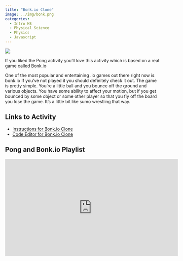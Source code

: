 ```yaml
---
title: "Bonk.io Clone"
image: ../img/bonk.png
categories:
  - Intro HS
  - Physical Science
  - Physics
  - Javascript
---
```


![](../img/bonk.png)

If you liked the Pong activity you'll love this activity which is based on a real game called Bonk.io

One of the most popular and entertaining .io games out there right now is bonk.io If you've not played it you should definitely check it out. The game is pretty simple. You're a little ball and you bounce off the ground and various objects. You have some ability to affect your motion, but if you get bounced by some object or some other player so that you fly off the board you lose the game. It's a little bit like sumo wrestling that way.

## Links to Activity

* [Instructions for Bonk.io Clone](https://www.asc.ohio-state.edu/orban.14/stemcoding/milestones/bonk/bonk.html)
* [Code Editor for Bonk.io Clone](https://editor.p5js.org/ChrisOrban/sketches/Ry5_oND6h)

## Pong and Bonk.io Playlist

<iframe width="560" height="315" src="https://www.youtube.com/embed/videoseries?si=JFB6OYJGLB99mY4e&amp;list=PLISRe8GegO8QJRVRM4vTjoh5VfGN82MYh" title="YouTube video player" frameborder="0" allow="accelerometer; autoplay; clipboard-write; encrypted-media; gyroscope; picture-in-picture; web-share" referrerpolicy="strict-origin-when-cross-origin" allowfullscreen></iframe>